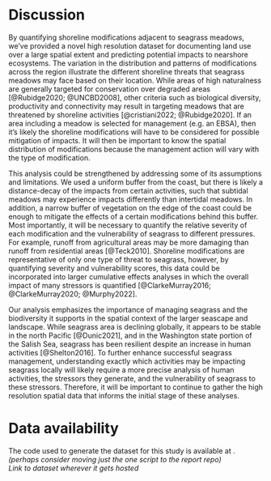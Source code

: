 # Discussion

By quantifying shoreline modifications adjacent to seagrass meadows, we've provided a novel high resolution dataset for documenting land use over a large spatial extent and predicting potential impacts to nearshore ecosystems. The variation in the distribution and patterns of modifications across the region illustrate the different shoreline threats that seagrass meadows may face based on their location. While areas of high naturalness are generally targeted for conservation over degraded areas [@Rubidge2020; @UNCBD2008], other criteria such as biological diversity, productivity and connectivity may result in targeting meadows that are threatened by shoreline activities [@cristiani2022; @Rubidge2020]. If an area including a meadow is selected for management (e.g. an EBSA), then it's likely the shoreline modifications will have to be considered for possible mitigation of impacts. It will then be important to know the spatial distribution of modifications because the management action will vary with the type of modification.

This analysis could be strengthened by addressing some of its assumptions and limitations. We used a uniform buffer from the coast, but there is likely a distance-decay of the impacts from certain activities, such that subtidal meadows may experience impacts differently than intertidal meadows. In addition, a narrow buffer of vegetation on the edge of the coast could be enough to mitigate the effects of a certain modifications behind this buffer. Most importantly, it will be necessary to quantify the relative severity of each modification and the vulnerability of seagrass to different pressures. For example, runoff from agricultural areas may be more damaging than runoff from residential areas [@Teck2010]. Shoreline modifications are representative of only one type of threat to seagrass, however, by quantifying severity and vulnerability scores, this data could be incorporated into larger cumulative effects analyses in which the overall impact of many stressors is quantified [@ClarkeMurray2016; @ClarkeMurray2020; @Murphy2022].  

Our analysis emphasizes the importance of managing seagrass and the biodiversity it supports in the spatial context of the larger seascape and landscape. While seagrass area is declining globally, it appears to be stable in the north Pacific [@Dunic2021], and in the Washington state portion of the Salish Sea, seagrass has been resilient despite an increase in human activities [@Shelton2016]. To further enhance successful seagrass management, understanding exactly which activities may be impacting seagrass locally will likely require a more precise analysis of human activities, the stressors they generate, and the vulnerability of seagrass to these stressors. Therefore, it will be important to continue to gather the high resolution spatial data that informs the initial stage of these analyses.


# Data availability

The code used to generate the dataset for this study is available at <Link to code in github repo>. *(perhaps consider moving just the one script to the report repo)*\
*Link to dataset wherever it gets hosted*
